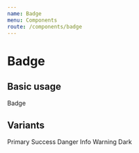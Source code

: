 ```yaml
---
name: Badge
menu: Components
route: /components/badge
---
```




# Badge

## Basic usage

<Playground>
  <Badge>Badge</Badge>
</Playground>

## Variants

<Playground>
  <Badge variant="primary">Primary</Badge>
  <Badge m={1} variant="success">
    Success
  </Badge>
  <Badge m={1} variant="danger">
    Danger
  </Badge>
  <Badge m={1} variant="info">
    Info
  </Badge>
  <Badge m={1} variant="warning">
    Warning
  </Badge>
  <Badge m={1} variant="dark">
    Dark
  </Badge>
</Playground>
